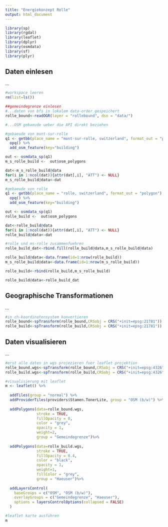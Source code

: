 ```yaml
---
title: "Energiekonzept Rolle"
output: html_document
---
```


```r
library(sp)
library(rgdal)
library(leaflet)
library(dplyr)
library(osmdata)
library(sf)
library(plyr)

```

## Daten einlesen
...
```r
#workspace leeren
rm(list=ls())

##gemeindegrenze einlesen
#...daten von bfs in lokalem data-order gespeichert
rolle_bound<-readOGR(layer = "rollebound", dsn = "data/")

#...OSM gebaeude ueber die API direkt beziehen

#gebaeude von mont-sur-rolle
q1 <- getbb(place_name = "mont-sur-rolle, switzerland", format_out = "polygon") %>%
  opq() %>%
  add_osm_feature(key="building")

out <- osmdata_sp(q1)
m_s_rolle_build <-  out$osm_polygons

dat<-m_s_rolle_build@data
for(i in 1:ncol(dat)){attr(dat[,i], "ATT") <- NULL}
m_s_rolle_build@data<-dat

#gebaeude von rolle
q1 <- getbb(place_name = "rolle, switzerland", format_out = "polygon") %>%
  opq() %>%
  add_osm_feature(key="building")

out <- osmdata_sp(q1)
rolle_build <-  out$osm_polygons

dat<-rolle_build@data
for(i in 1:ncol(dat)){attr(dat[,i], "ATT") <- NULL}
rolle_build@data<-dat

#rolle und ms-rolle zusammenfuehren
rolle_build_dat<-rbind.fill(rolle_build@data,m_s_rolle_build@data)

rolle_build@data<-data.frame(id=1:nrow(rolle_build))
m_s_rolle_build@data<-data.frame(id=1:nrow(m_s_rolle_build))

rolle_build<-rbind(rolle_build,m_s_rolle_build)

rolle_build@data<-rolle_build_dat
```

## Geographische Transformationen
...
```r
#in ch-koordinatensystem konvertieren
rolle_bound<-spTransform(rolle_bound,CRSobj = CRS("+init=epsg:21781"))
rolle_build<-spTransform(rolle_build,CRSobj = CRS("+init=epsg:21781"))
```

## Daten visualisieren
...
```r
#erst alle daten in wgs projezieren fuer leaflet projektion
rolle_bound.wgs<-spTransform(rolle_bound,CRSobj = CRS("+init=epsg:4326"))
rolle_build.wgs<-spTransform(rolle_build,CRSobj = CRS("+init=epsg:4326"))

#visualisierung mit leaflet
m <- leaflet() %>%
    
  addTiles(group = "normal") %>%
  addProviderTiles(providers$Stamen.TonerLite, group = "OSM (b/w)") %>%
  
  addPolygons(data=rolle_bound.wgs,
              stroke = TRUE,
              fillOpacity = 0, 
              color = "grey",
              opacity = 1,
              weight=2,
              group = "Gemeindegrenze")%>%
  
  addPolygons(data=rolle_build.wgs,
              stroke = TRUE,
              fillOpacity = 0.4, 
              color = "black",
              opacity = 1,
              weight=1,
              fillColor = "grey",
              group = "Haeuser")%>%
  
  addLayersControl(
    baseGroups = c("OSM", "OSM (b/w)"),
    overlayGroups = c("Gemeindegrenze", "Haeuser"),
    options = layersControlOptions(collapsed = FALSE)
  )

#leaflet karte ausführen
m
```


